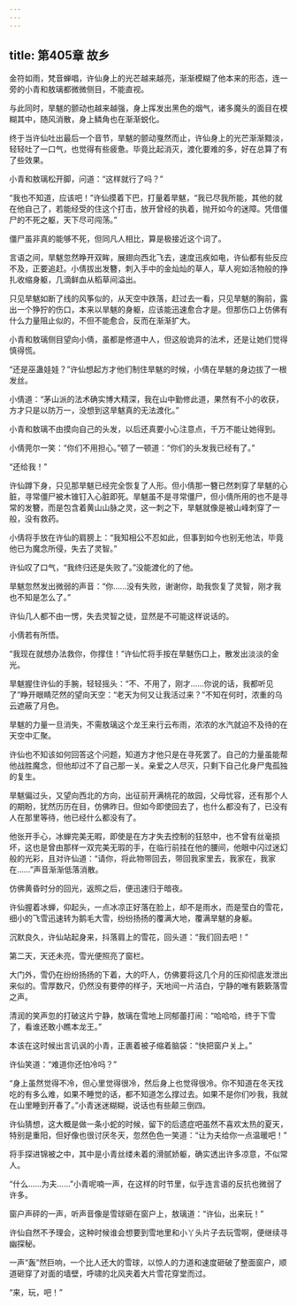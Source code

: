 ```yaml
---
---
---
```

title: 第405章 故乡
---





金符如雨，梵音蝉唱，许仙身上的光芒越来越亮，渐渐模糊了他本来的形态，连一旁的小青和敖璃都微微侧目，不能直视。

与此同时，旱魃的颤动也越来越强，身上挥发出黑色的烟气，诸多魔头的面目在模糊其中，随风消散，身上鳞角也在渐渐蜕化。

终于当许仙吐出最后一个音节，旱魃的颤动戛然而止，许仙身上的光芒渐渐黯淡，轻轻吐了一口气，也觉得有些疲惫。毕竟比起消灭，渡化要难的多，好在总算了有了些效果。

小青和敖璃松开脚，问道：“这样就行了吗？”

“我也不知道，应该吧！”许仙摸着下巴，打量着旱魃，“我已尽我所能，其他的就在他自己了，若能经受的住这个打击，放开曾经的执着，抛开如今的迷障。凭借僵尸的不死之躯，天下尽可闯荡。”

僵尸虽非真的能够不死，但同凡人相比，算是极接近这个词了。

言语之间，旱魃忽然睁开双眸，展翅向西北飞去，速度迅疾如电，许仙都有些反应不及，正要追赶。小倩拔出发簪，刺入手中的金灿灿的草人，草人宛如活物般的挣扎收缩身躯，几滴鲜血从稻草间溢出。

只见旱魃如断了线的风筝似的，从天空中跌落，赶过去一看，只见旱魃的胸前，露出一个狰狞的伤口，本来以旱魃的身躯，应该能迅速愈合才是。但那伤口上仿佛有什么力量阻止似的，不但不能愈合，反而在渐渐扩大。

小青和敖璃侧目望向小倩，虽都是修道中人，但这般诡异的法术，还是让她们觉得慎得慌。

“还是巫蛊娃娃？”许仙想起方才他们制住旱魃的时候，小倩在旱魃的身边拔了一根发丝。

小倩道：“茅山派的法术确实博大精深，我在山中勤修此道，果然有不小的收获，方才只是以防万一，没想到这旱魃真的无法渡化。”

小青和敖璃不由摸向自己的头发，以后还真要小心注意点，千万不能让她得到。

小倩莞尔一笑：“你们不用担心。”顿了一顿道：“你们的头发我已经有了。”

“还给我！”

许仙蹲下身，只见那旱魃已经完全恢复了人形。但小倩那一簪已然刺穿了旱魃的心脏，寻常僵尸被木锥钉入心脏即死。旱魃虽不是寻常僵尸，但小倩所用的也不是寻常的发簪，而是包含着黄山山脉之灵，这一刺之下，旱魃就像是被山峰刺穿了一般，没有救药。

小倩将手放在许仙的肩膀上：“我知相公不忍如此，但事到如今也别无他法，毕竟他已为魔念所侵，失去了灵智。”

许仙叹了口气，“我终归还是失败了。”没能渡化的了他。

旱魃忽然发出微弱的声音：“你……没有失败，谢谢你，助我恢复了灵智，刚才我也不知是怎么了。”

许仙几人都不由一愣，失去灵智之徒，显然是不可能这样说话的。

小倩若有所悟。

“我现在就想办法救你，你撑住！”许仙忙将手按在旱魃伤口上，散发出淡淡的金光。

旱魃握住许仙的手腕，轻轻摇头：“不、不用了，刚才……你说的话，我都听见了”睁开眼睛茫然的望向天空：“老天为何又让我活过来？”不知在何时，浓重的乌云遮蔽了月色。

旱魃的力量一旦消失，不需敖璃这个龙王来行云布雨，浓浓的水汽就迫不及待的在天空中汇聚。

许仙也不知该如何回答这个问题，知道方才他只是在寻死罢了。自己的力量虽能帮他战胜魔念，但他却过不了自己那一关。亲爱之人尽灭，只剩下自己化身尸鬼孤独的复生。

旱魃偏过头，又望向西北的方向，出征前开满桃花的故园，父母忧容，还有那个人的期盼，犹然历历在目，仿佛昨日。但如今即使回去了，也什么都没有了，已没有人在那里等待，他已经什么都没有了。

他张开手心，冰蝉完美无暇，即使是在方才失去控制的狂怒中，也不曾有丝毫损坏，这也是曾由那样一双完美无瑕的手，在临行前挂在他的腰间，他眼中闪过迷幻般的光彩，且对许仙道：“请你，将此物带回去，带回我家里去，我家在，我家在……”声音渐渐低落消散。

仿佛黄昏时分的回光，返照之后，便迅速归于暗夜。

许仙握着冰蝉，仰起头，一点冰凉正好落在脸上，却不是雨水，而是莹白的雪花，细小的飞雪迅速转为鹅毛大雪，纷纷扬扬的覆满大地，覆满旱魃的身躯。

沉默良久，许仙站起身来，抖落肩上的雪花，回头道：“我们回去吧！”

第二天，天还未亮，雪光便照亮了窗栏。

大门外，雪仍在纷纷扬扬的下着，大的吓人，仿佛要将这几个月的压抑彻底发泄出来似的。雪厚数尺，仍然没有要停的样子，天地间一片洁白，宁静的唯有簌簌落雪之声。

清润的笑声忽的打破这片宁静，敖璃在雪地上同郁蕾打闹：“哈哈哈，终于下雪了，看谁还敢小瞧本龙王。”

本该在这时候出言讥讽的小青，正裹着被子缩着脑袋：“快把窗户关上。”

许仙笑道：“难道你还怕冷吗？”

“身上虽然觉得不冷，但心里觉得很冷，然后身上也觉得很冷。你不知道在冬天找吃的有多么难，如果不睡觉的话，都不知道怎么撑过去。如果不是你们吵我，我就在山里睡到开春了。”小青迷迷糊糊，说话也有些颠三倒四。

许仙猜想，这大概是做一条小蛇的时候，留下的后遗症吧虽然不喜欢太热的夏天，特别是重阳，但好像也很讨厌冬天，忽然色色一笑道：“让为夫给你一点温暖吧！”

将手探进锦被之中，其中是小青丝缕未着的滑腻娇躯，确实透出许多凉意，不似常人。

“什么……为夫……”小青呢喃一声，在这样的时节里，似乎连言语的反抗也微弱了许多。

窗户声砰的一声，听声音像是雪球砸在窗户上，敖璃道：“许仙，出来玩！”

许仙自然不予理会，这种时候谁会想要到雪地里和小丫头片子去玩雪啊，便继续寻幽探秘。

一声“轰”然巨响，一个比人还大的雪球，以惊人的力道和速度砸破了整面窗户，顺道砸穿了对面的墙壁，呼啸的北风夹着大片雪花穿堂而过。

“来，玩，吧！”